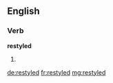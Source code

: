 ==English==

===Verb===
'''restyled'''

# {{past of|restyle}}

[[de:restyled]]
[[fr:restyled]]
[[mg:restyled]]